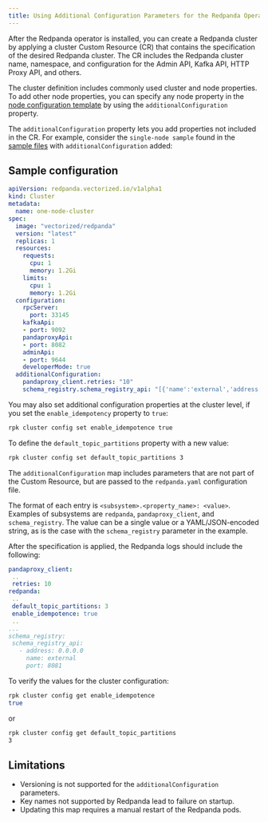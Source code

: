 ```yaml
---
title: Using Additional Configuration Parameters for the Redpanda Operator
---
```


<head>
    <meta name="title" content="Additional configuration parameters for the Redpanda Operator| Redpanda Docs"/>
    <meta name="description" content="Additional configuration parameters for the Redpanda operator."/>
</head>

After the Redpanda operator is installed, you can create a Redpanda cluster by applying a cluster Custom Resource (CR) that contains the specification of the desired Redpanda cluster. The CR includes the Redpanda cluster name, namespace, and configuration for the Admin API, Kafka API, HTTP Proxy API, and others.

The cluster definition includes commonly used cluster and node properties. To add other node properties, you can specify any node property in the [node configuration template](../../node-configuration-sample/) by using the `additionalConfiguration` property.

The `additionalConfiguration` property lets you add properties not included in the CR. 
For example, consider the `single-node sample` found in the [sample files](https://github.com/redpanda-data/redpanda/tree/dev/src/go/k8s/config/samples) with `additionalConfiguration` added:

## Sample configuration

```yaml
apiVersion: redpanda.vectorized.io/v1alpha1
kind: Cluster
metadata:
  name: one-node-cluster
spec:
  image: "vectorized/redpanda"
  version: "latest"
  replicas: 1
  resources:
    requests:
      cpu: 1
      memory: 1.2Gi
    limits:
      cpu: 1
      memory: 1.2Gi
  configuration:
    rpcServer:
      port: 33145
    kafkaApi:
    - port: 9092
    pandaproxyApi:
    - port: 8082
    adminApi:
    - port: 9644
    developerMode: true
  additionalConfiguration:
    pandaproxy_client.retries: "10"
    schema_registry.schema_registry_api: "[{'name':'external','address':'0.0.0.0','port':8081}]"
```

You may also set additional configuration properties at the cluster level, if you set the `enable_idempotency` property to `true`:

```bash
rpk cluster config set enable_idempotence true
```

To define the `default_topic_partitions` property with a new value:

```bash
rpk cluster config set default_topic_partitions 3
```

 The `additionalConfiguration` map includes parameters that are not part of the Custom Resource, but are passed to the `redpanda.yaml` configuration file.

 The format of each entry is `<subsystem>.<property_name>: <value>`. Examples of subsystems are `redpanda`, `pandaproxy_client`, and `schema_registry`. The value can be a single value or a YAML/JSON-encoded string, as is the case with the `schema_registry` parameter in the example.

 After the specification is applied, the Redpanda logs should include the following:

 ```yaml
 pandaproxy_client:
  ..
  retries: 10
redpanda:
  ..
  default_topic_partitions: 3
  enable_idempotence: true
  ..
...
schema_registry:
  schema_registry_api:
    - address: 0.0.0.0
      name: external
      port: 8081
```

To verify the values for the cluster configuration:

```bash
rpk cluster config get enable_idempotence
true
```
or 

```bash
rpk cluster config get default_topic_partitions
3
```

## Limitations

 - Versioning is not supported for the `additionalConfiguration` parameters.
 - Key names not supported by Redpanda lead to failure on startup.
 - Updating this map requires a manual restart of the Redpanda pods. 
